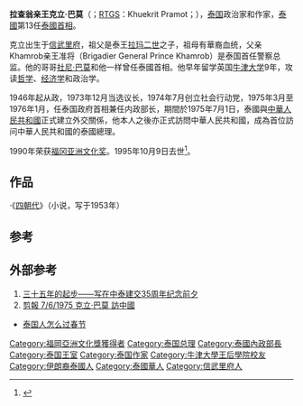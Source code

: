 {{noteTA
|G1=Thai
}}
{{Infobox President
| name          =克立·巴莫
| original_name = ม.ร.ว. คึกฤทธิ์ ปราโมช
| image         = คีกฤทธิ์ ปราโมช.jpg
| caption       =
| country       ={{THA}}
| order         = 13
| office    = 泰國總理
| term_start    = 1975年3月14日
| term_end      = 1976年4月20日
| predecessor   = [[社尼·巴莫|社尼·巴莫]]
| successor     = [[社尼·巴莫|社尼·巴莫]]
| vice_occupation=
| vice_president=
| birth_date    = 1911年4月20日
| birth_place   = [[File:Flag_of_Siam_(1855).svg|22px]] [[泰國|暹羅]][[信武里府|信武里府]]{{link-en|因武里县|Amphoe In Buri}}
| death_date    = {{death date and age|1995|10|9|1911|4|20}}       
| death_place   = {{THA}}[[曼谷|曼谷]][[宛他那縣|宛他那縣]]
| profession    =
| party         = 社會行動黨
| spouse        = Tanpuying Usna Pramo
| religion      = [[佛教|佛教]]
}} 

'''拉查翁亲王克立·巴莫'''（{{lang-th|คึกฤทธิ์ ปราโมช}}；[[RTGS|RTGS]]：Khuekrit Pramot；{{bd|1911年|4月20日|1995年|10月9日|catIdx=P}}），[[泰国|泰国]]政治家和作家，[[泰國|泰國]]第13任[[泰國首相|泰國首相]]。

克立出生于[[信武里府|信武里府]]，祖父是泰王[[拉玛二世|拉玛二世]]之子，祖母有華裔血统，父亲Khamrob亲王准将（Brigadier General Prince Khamrob）是泰国首任警察总监。他的哥哥[[社尼·巴莫|社尼·巴莫]]和他一样曾任泰國首相。他早年留学英国[[牛津大学|牛津大学]]9年，攻读[[哲学|哲学]]、[[经济学|经济学]]和政治学。

1946年起从政，1973年12月当选议长，1974年7月创立社会行动党，1975年3月至1976年1月，任泰国政府首相兼任内政部长，期間於1975年7月1日，泰國與[[中華人民共和國|中華人民共和國]]正式建立外交關係，他本人之後亦正式訪問中華人民共和國，成為首位訪问中華人民共和國的泰國總理。

1990年荣获[[福冈亚洲文化奖|福冈亚洲文化奖]]。1995年10月9日去世<ref>{{cite news|url=https://www.nytimes.com/1995/10/10/world/kukrit-pramoj-thai-ex-prime-minister-dies-at-84.html|title=Kukrit Pramoj, Thai Ex-Prime Minister, Dies at 84|author=Barbara Crossette|date=October 10, 1995|work=[[The_New_York_Times|The New York Times]]|accessdate=2021-08-29|archive-date=2021-11-16|archive-url=https://web.archive.org/web/20211116163606/https://www.nytimes.com/1995/10/10/world/kukrit-pramoj-thai-ex-prime-minister-dies-at-84.html}}</ref>。

== 作品 ==
·《[[四朝代|四朝代]]》（小说，写于1953年）

==参考==
{{reflist}}

== 外部参考 ==
# [http://www.thaiwind.net/index.php?option=com_content&view=article&id=56:sm-jjlh&catid=2:panorama-on-thailand&Itemid=48 三十五年的起步——写在中泰建交35周年纪念前夕] {{Wayback|url=http://www.thaiwind.net/index.php?option=com_content&view=article&id=56:sm-jjlh&catid=2:panorama-on-thailand&Itemid=48 |date=20200812225854 }}
# [http://daj.by.gov.cn/by/pic_paper/detail_news.jsp?id=421 剪報 7/6/1975 克立·巴莫 訪中國] {{Wayback|url=http://daj.by.gov.cn/by/pic_paper/detail_news.jsp?id=421 |date=20080522161840 }}
* [http://www.cass.net.cn/file/2007021687843.html 泰国人怎么过春节]{{Wayback|url=http://www.cass.net.cn/file/2007021687843.html |date=20070403223935 }}
{{泰国总理}}
{{Authority control}}

{{DEFAULTSORT:Pramoj, Kukrit}}
[[Category:福岡亞洲文化獎獲得者|Category:福岡亞洲文化獎獲得者]]
[[Category:泰国总理|Category:泰国总理]]
[[Category:泰國內政部長|Category:泰國內政部長]]
[[Category:泰国王室|Category:泰国王室]]
[[Category:泰国作家|Category:泰国作家]]
[[Category:牛津大學王后學院校友|Category:牛津大學王后學院校友]]
[[Category:伊朗裔泰國人|Category:伊朗裔泰國人]]
[[Category:泰國華人|Category:泰國華人]]
[[Category:信武里府人|Category:信武里府人]]
